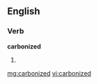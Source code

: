 ==English==

===Verb===
'''carbonized'''

# {{past of|[[carbonize]]}}

[[mg:carbonized]]
[[vi:carbonized]]